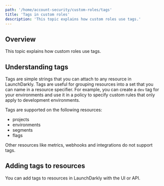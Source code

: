 ```yaml
---
path: '/home/account-security/custom-roles/tags'
title: 'Tags in custom roles'
description: 'This topic explains how custom roles use tags.'
---
```


## Overview

This topic explains how custom roles use tags.

## Understanding tags

Tags are simple strings that you can attach to any resource in LaunchDarkly. Tags are useful for grouping resources into a set that you can name in a resource specifier. For example, you can create a `dev` tag for your environments and use it in a policy to specify custom rules that only apply to development environments.

Tags are supported on the following resources:

- projects
- environments
- segments
- flags

Other resources like metrics, webhooks and integrations do not support tags.

## Adding tags to resources

You can add tags to resources in LaunchDarkly with the UI or API.
